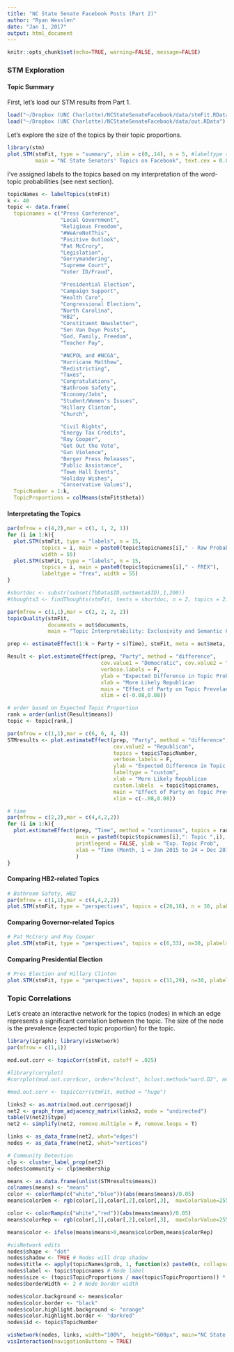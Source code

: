 ```yaml
---
title: "NC State Senate Facebook Posts (Part 2)"
author: "Ryan Wesslen"
date: "Jan 1, 2017"
output: html_document
---
```

  
```r
knitr::opts_chunk$set(echo=TRUE, warning=FALSE, message=FALSE)
```

### STM Exploration

#### Topic Summary

First, let's load our STM results from Part 1.

```r
load("~/Dropbox (UNC Charlotte)/NCStateSenateFacebook/data/stmFit.RData")
load("~/Dropbox (UNC Charlotte)/NCStateSenateFacebook/data/out.RData")
```

Let's explore the size of the topics by their topic proportions.

```r
library(stm)
plot.STM(stmFit, type = "summary", xlim = c(0,.14), n = 5, #labeltype = "frex",
         main = "NC State Senators' Topics on Facebook", text.cex = 0.8)
```

I've assigned labels to the topics based on my interpretation of the word-topic probabilities (see next section).

```r
topicNames <- labelTopics(stmFit)
k <- 40
topic <- data.frame(
  topicnames = c("Press Conference",
                 "Local Government",
                 "Religious Freedom",
                 "#WeAreNotThis",
                 "Positive Outlook",
                 "Pat McCrory",
                 "Legislation",
                 "Gerrymandering",
                 "Supreme Court",
                 "Voter ID/Fraud",

                 "Presidential Election",
                 "Campaign Support",
                 "Health Care",
                 "Congressional Elections",
                 "North Carolina",
                 "HB2",
                 "Constituent Newsletter",
                 "Sen Van Duyn Posts",
                 "God, Family, Freedom",
                 "Teacher Pay",

                 "#NCPOL and #NCGA",
                 "Hurricane Matthew",
                 "Redistricting",
                 "Taxes",
                 "Congratulations",
                 "Bathroom Safety",
                 "Economy/Jobs",
                 "Student/Women's Issues",
                 "Hillary Clinton",
                 "Church",

                 "Civil Rights",
                 "Energy Tax Credits",
                 "Roy Cooper",
                 "Get Out the Vote",
                 "Gun Violence",
                 "Berger Press Releases",
                 "Public Assistance",
                 "Town Hall Events",
                 "Holiday Wishes",
                 "Conservative Values"),
  TopicNumber = 1:k,
  TopicProportions = colMeans(stmFit$theta))
```

#### Interpretating the Topics

```r
par(mfrow = c(4,2),mar = c(1, 1, 2, 1))
for (i in 1:k){
  plot.STM(stmFit, type = "labels", n = 15, 
           topics = i, main = paste0(topic$topicnames[i]," - Raw Probabilities"),
           width = 55)
  plot.STM(stmFit, type = "labels", n = 15, 
           topics = i, main = paste0(topic$topicnames[i]," - FREX"), 
           labeltype = "frex", width = 55)
}
```

```r
#shortdoc <- substr(subset(fbData$ID,out$meta$ID),1,200))
#thoughts3 <- findThoughts(stmFit, texts = shortdoc, n = 2, topics = 2)
```

```r
par(mfrow = c(1,1),mar = c(2, 2, 2, 2))
topicQuality(stmFit,
             documents = out$documents, 
             main = "Topic Interpretability: Exclusivity and Semantic Coherence")
```

```r
prep <- estimateEffect(1:k ~ Party + s(Time), stmFit, meta = out$meta, uncertainty = "Global")

Result <- plot.estimateEffect(prep, "Party", method = "difference", 
                              cov.value1 = "Democratic", cov.value2 = "Republican", 
                              verbose.labels = F, 
                              ylab = "Expected Difference in Topic Probability by Party \n (with 95% Confidence Intervals)", 
                              xlab = "More Likely Republican                         Not Significant                          More Likely Democratic",
                              main = "Effect of Party on Topic Prevelance for Facebook Posts of NC State Senators",
                              xlim = c(-0.08,0.08))

# order based on Expected Topic Proportion
rank = order(unlist(Result$means))
topic <- topic[rank,]

par(mfrow = c(1,1),mar = c(6, 6, 4, 4))
STMresults <- plot.estimateEffect(prep, "Party", method = "difference", cov.value1 = "Democratic", 
                                  cov.value2 = "Republican", 
                                  topics = topic$TopicNumber,
                                  verbose.labels = F, 
                                  ylab = "Expected Difference in Topic Probability by Party \n (with 95% Confidence Intervals)", 
                                  labeltype = "custom",
                                  xlab = "More Likely Republican                         Not Significant                          More Likely Democratic",
                                  custom.labels  = topic$topicnames, 
                                  main = "Effect of Party on Topic Prevelance for Facebook Posts of NC State Senators",
                                  xlim = c(-.08,0.08))
```

```r
# time
par(mfrow = c(2,2),mar = c(4,4,2,2))
for (i in 1:k){
  plot.estimateEffect(prep, "Time", method = "continuous", topics = rank[i], model = z,  
                      main = paste0(topic$topicnames[i],": Topic ",i),
                      printlegend = FALSE, ylab = "Exp. Topic Prob", 
                      xlab = "Time (Month, 1 = Jan 2015 to 24 = Dec 2016)", ylim = c(-0.01,0.2)
                      )
}
```

#### Comparing HB2-related Topics

```r
# Bathroom Safety, HB2
par(mfrow = c(1,1),mar = c(4,4,2,2))
plot.STM(stmFit, type = "perspectives", topics = c(26,16), n = 30, plabels = c("Bathroom Safety","HB2"))
```

#### Comparing Governor-related Topics

```r
# Pat McCrory and Roy Cooper
plot.STM(stmFit, type = "perspectives", topics = c(6,33), n=30, plabels = c("Pat McCrory","Roy Cooper"))
```

#### Comparing Presidential Election

```r
# Pres Election and Hillary Clinton
plot.STM(stmFit, type = "perspectives", topics = c(11,29), n=30, plabels = c("Presidential Election","Hillary Clinton"))
```


### Topic Correlations

Let's create an interactive network for the topics (nodes) in which an edge represents a significant correlation between the topic. The size of the node is the prevalence (expected topic proportion) for the topic.

```r
library(igraph); library(visNetwork)
par(mfrow = c(1,1))

mod.out.corr <- topicCorr(stmFit, cutoff = .025)

#library(corrplot)
#corrplot(mod.out.corr$cor, order="hclust", hclust.method="ward.D2", method = "circle", type = "lower", diag = F)

#mod.out.corr <- topicCorr(stmFit, method = "huge")

links2 <- as.matrix(mod.out.corr$posadj)
net2 <- graph_from_adjacency_matrix(links2, mode = "undirected")
table(V(net2)$type)
net2 <- simplify(net2, remove.multiple = F, remove.loops = T) 

links <- as_data_frame(net2, what="edges")
nodes <- as_data_frame(net2, what="vertices")

# Community Detection
clp <- cluster_label_prop(net2)
nodes$community <- clp$membership

means <- as.data.frame(unlist(STMresults$means))
colnames(means) <- "means"
color <- colorRamp(c("white","blue"))(abs(means$means)/0.05)
means$colorDem <- rgb(color[,1],color[,2],color[,3],  maxColorValue=255)

color <- colorRamp(c("white","red"))(abs(means$means)/0.05)
means$colorRep <- rgb(color[,1],color[,2],color[,3],  maxColorValue=255)

means$color <- ifelse(means$means>0,means$colorDem,means$colorRep)

#visNetwork edits
nodes$shape <- "dot"  
nodes$shadow <- TRUE # Nodes will drop shadow
nodes$title <- apply(topicNames$prob, 1, function(x) paste0(x, collapse = " + "))[rank] # Text on click
nodes$label <- topic$topicnames # Node label
nodes$size <- (topic$TopicProportions / max(topic$TopicProportions)) * 40 # Node size
nodes$borderWidth <- 2 # Node border width

nodes$color.background <- means$color
nodes$color.border <- "black"
nodes$color.highlight.background <- "orange"
nodes$color.highlight.border <- "darkred"
nodes$id <- topic$TopicNumber

visNetwork(nodes, links, width="100%",  height="600px", main="NC State Senator Topic (Correlation) Network") %>% visOptions(highlightNearest = list(enabled = TRUE, algorithm = "hierarchical")) %>% 
visInteraction(navigationButtons = TRUE) 
```


